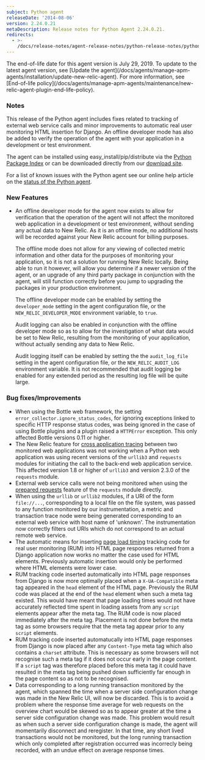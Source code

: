 ```yaml
---
subject: Python agent
releaseDate: '2014-08-06'
version: 2.24.0.21
metaDescription: Release notes for Python Agent 2.24.0.21.
redirects:
  - >-
    /docs/release-notes/agent-release-notes/python-release-notes/python-agent-222019-0
---
```


<Callout variant="important">
  The end-of-life date for this agent version is July 29, 2019. To update to the latest agent version, see [Update the agent](/docs/agents/manage-apm-agents/installation/update-new-relic-agent). For more information, see [End-of-life policy](/docs/agents/manage-apm-agents/maintenance/new-relic-agent-plugin-end-life-policy).
</Callout>

### Notes

This release of the Python agent includes fixes related to tracking of external web service calls and minor improvements to automatic real user monitoring HTML insertion for Django. An offline developer mode has also be added to verify the operation of the agent with your application in a development or test environment.

The agent can be installed using easy_install/pip/distribute via the [Python Package Index](https://pypi.python.org/pypi/newrelic) or can be downloaded directly from our [download site](https://download.newrelic.com/python_agent/release/).

For a list of known issues with the Python agent see our online help article on the [status of the Python agent](https://newrelic.com/docs/python/status-of-python-agent).

### New Features

* An offline developer mode for the agent now exists to allow for verification that the operation of the agent will not affect the monitored web application in a development or test environment, without sending any actual data to New Relic. As it is an offline mode, no additional hosts will be recorded against your New Relic account for billing purposes.

  The offline mode does not allow for any viewing of collected metric information and other data for the purposes of monitoring your application, so it is not a solution for running New Relic locally. Being able to run it however, will allow you determine if a newer version of the agent, or an upgrade of any third party package in conjunction with the agent, will still function correctly before you jump to upgrading the packages in your production environment.

  The offline developer mode can be enabled by setting the `developer_mode` setting in the agent configuration file, or the `NEW_RELIC_DEVELOPER_MODE` environment variable, to `true`.

  Audit logging can also be enabled in conjunction with the offline developer mode so as to allow for the investigation of what data would be set to New Relic, resulting from the monitoring of your application, without actually sending any data to New Relic.

  Audit logging itself can be enabled by setting the the `audit_log_file` setting in the agent configuration file, or the `NEW_RELIC_AUDIT_LOG` environment variable. It is not recommended that audit logging be enabled for any extended period as the resulting log file will be quite large.

### Bug fixes/Improvements

* When using the Bottle web framework, the setting `error_collector.ignore_status_codes`, for ignoring exceptions linked to specific HTTP response status codes, was being ignored in the case of using Bottle plugins and a plugin raised a `HTTPError` exception. This only affected Bottle versions 0.11 or higher.
* The New Relic feature for [cross application tracing](https://docs.newrelic.com/docs/traces/cross-application-traces) between two monitored web applications was not working when a Python web application was using recent versions of the `urllib3` and `requests` modules for initiating the call to the back-end web application service. This affected version 1.8 or higher of `urllib3` and version 2.3.0 of the `requests` module.
* External web service calls were not being monitored when using the [prepared requests](http://docs.python-requests.org/en/latest/user/advanced/#prepared-requests) feature of the `requests` module directly.
* When using the `urllib` or `urllib2` modules, if a URI of the form `file://...`, corresponding to a local file on the file system, was passed to any function monitored by our instrumentation, a metric and transaction trace node were being generated corresponding to an external web service with host name of 'unknown'. The instrumentation now correctly filters out URIs which do not correspond to an actual remote web service.
* The automatic means for inserting [page load timing](https://docs.newrelic.com/docs/python/page-load-timing-in-python) tracking code for real user monitoring (RUM) into HTML page responses returned from a Django application now works no matter the case used for HTML elements. Previously automatic insertion would only be performed where HTML elements were lower case.
* RUM tracking code inserted automatically into HTML page responses from Django is now more optimally placed when a `X-UA-Compatible` meta tag appeared in the `head` element of the HTML page. Previously the RUM code was placed at the end of the `head` element when such a meta tag existed. This would have meant that page loading times would not have accurately reflected time spent in loading assets from any `script` elements appear after the meta tag. The RUM code is now placed immediately after the meta tag. Placement is not done before the meta tag as some browsers require that the meta tag appear prior to any `script` elements.
* RUM tracking code inserted automatucally into HTML page responses from Django is now placed after any `Content-Type` meta tag which also contains a `charset` attribute. This is necessary as some browsers will not recognise such a meta tag if it does not occur early in the page content. If a `script` tag was therefore placed before this meta tag it could have resulted in the meta tag being pushed down sufficiently far enough in the page content so as not to be recognised.
* Data corresponding to a long running transaction monitored by the agent, which spanned the time when a server side configuration change was made in the New Relic UI, will now be discarded. This is to avoid a problem where the response time average for web requests on the overview chart would be skewed so as to appear greater at the time a server side configuration change was made. This problem would result as when such a server side configuration change is made, the agent will momentarily disconnect and reregister. In that time, any short lived transactions would not be monitored, but the long running transaction which only completed after registration occurred was incorrecly being recorded, with an undue effect on average response times.
